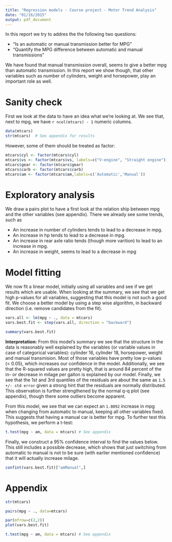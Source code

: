 ```yaml
---
title: "Regression models - Course project - Motor Trend Analysis"
date: "01/16/2015"
output: pdf_document
---
```


In this report we try to addres the  the following two questions:

* “Is an automatic or manual transmission better for MPG”
* "Quantify the MPG difference between automatic and manual transmissions"

We have found that manual transmission overall, seems to give a better mpg than
automatic transmission. In this report we show though, that other variables such
as number of cylinders, weight and horsepower, play an important role as well.

# Sanity check

First we look at the data to have an idea what we're looking at. We see that,
next to mpg, we have `r ncol(mtcars) - 1` numeric columns. 

```r
data(mtcars)
str(mtcars)  # See appendix for results
```

However, some of them should be treated as factor:

```r
mtcars$cyl <- factor(mtcars$cyl)
mtcars$vs <- factor(mtcars$vs, labels=c("V-engine", "Straight engine"))
mtcars$gear <- factor(mtcars$gear)
mtcars$carb <- factor(mtcars$carb)
mtcars$am <- factor(mtcars$am,labels=c('Automatic','Manual'))
```

# Exploratory analysis

We draw a pairs plot to have a first look at the relation ship between mpg and
the other variables (see appendix). There we already see some trends, such as

* An increase in number of cylinders tends to lead to a decrease in mpg.
* An increase in hp tends to lead to a decrease in mpg.
* An increase in rear axle ratio tends (though more varition) to lead to an increase in mpg.
* An increase in weight, seems to lead to a decrease in mpg

# Model fitting

We now fit a linear model, initially using all variables and see if we get
results which are usable. When looking at the summary, we see that we get high
p-values for all variables, suggesting that this model is not such a good fit.
We choose a better model by using a step wise algorithm, in backward direction
(i.e. remove candidates from the fit).

```r
vars.all <- lm(mpg ~ ., data = mtcars)
vars.best.fit <- step(vars.all, direction = "backward")
```

```r
summary(vars.best.fit)
```

**Interpretation:** From this model's summary we see that the structure in the
data is reasonably well explained by the variables (or variable values in case
of categorical variables): cylinder 16, cylinder 18, horsepower, weight and manual
transmision. Most of those variables have pretty low p-values (< 0.05), which increases
our confidence in the model. Additionally, we see that the R-squared values are
pretty high, that is around 84 percent of the in- or decrease in milage per gallon
is explained by our model. Finally, we see that the 1st and 3rd quantiles of the
residuals are about the same as `1.5 +/- std error` given a strong hint that the
residuals are normally distributed. This observation is further strengthened by
the normal q-q plot (see appendix), though there some outliers become apparent.

From this model, we see that we can expect an `1.8092` increase in mpg when
changing from automatic to manual, keeping all other variables fixed. This
suggests that having a manual car is better for mpg. To further test this
hypothesis, we perform a t-test:

```r
t.test(mpg ~ am, data = mtcars) # See appendix
```

Finally, we construct a 95% confidence interval to find the values below. This
still includes a possible decrease, which shows that just switching from
automatic to manual is not to be sure (with earlier mentioned confidence) that
it will actually increase milage.

```r
confint(vars.best.fit)["amManual",]
```

# Appendix

```r
str(mtcars)
```

```r
pairs(mpg ~ ., data=mtcars)
```

```r
par(mfrow=c(2,2))
plot(vars.best.fit)
```

```r
t.test(mpg ~ am, data = mtcars) # See appendix
```
